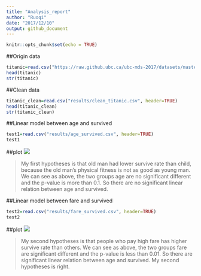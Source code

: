 ```yaml
---
title: "Analysis_report"
author: "Ruoqi"
date: "2017/12/10"
output: github_document
---
```


```r
knitr::opts_chunk$set(echo = TRUE)
```

##Origin data

```r
titanic=read.csv("https://raw.github.ubc.ca/ubc-mds-2017/datasets/master/data/titanic.csv?token=AAADqC0ANzUKk2ZCPXF4Sb13ucDojAHxks5aNpHbwA%3D%3D", header=TRUE)
head(titanic)
str(titanic)
```

##Clean data
```r
titanic_clean=read.csv("results/clean_titanic.csv", header=TRUE)
head(titanic_clean)
str(titanic_clean)
```

##Linear model between age and survived
```r
test1=read.csv("results/age_survived.csv", header=TRUE)
test1
```

##plot
![](../results/age_survived.svg)

>My first hypotheses is that old man had lower survive rate than child, because the old man's physical fitness is not as good as young man. 
We can see as above, the two groups age are no significant different and the p-value is more than 0.1. So there are no significant linear relation between age and survived.

##Linear model between fare and survived
```r
test2=read.csv("results/fare_survived.csv", header=TRUE)
test2
```

##plot
![](../results/fare_survived.svg)

>My second hypotheses is that people who pay high fare has higher survive rate than others.
We can see as above, the two groups fare are significant different and the p-value is less than 0.01. So there are significant linear relation between age and survived. My second hypotheses is right.


